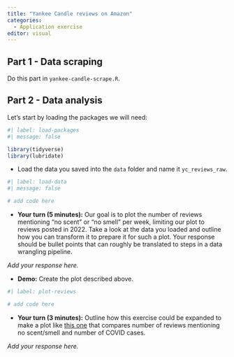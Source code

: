 ```yaml
---
title: "Yankee Candle reviews on Amazon"
categories: 
  - Application exercise
editor: visual
---
```


## Part 1 - Data scraping

Do this part in `yankee-candle-scrape.R`.

## Part 2 - Data analysis

Let's start by loading the packages we will need:

```r
#| label: load-packages
#| message: false

library(tidyverse)
library(lubridate)
```

-   Load the data you saved into the `data` folder and name it `yc_reviews_raw`.

```r
#| label: load-data
#| message: false

# add code here
```

-   **Your turn (5 minutes):** Our goal is to plot the number of reviews mentioning "no scent" or "no smell" per week, limiting our plot to reviews posted in 2022. Take a look at the data you loaded and outline how you can transform it to prepare it for such a plot. Your response should be bullet points that can roughly be translated to steps in a data wrangling pipeline.

*Add your response here.*

-   **Demo:** Create the plot described above.

```r
#| label: plot-reviews

# add code here
```

-   **Your turn (3 minutes):** Outline how this exercise could be expanded to make a plot like [this one](https://twitter.com/nick_beauchamp/status/1473509106187223043) that compares number of reviews mentioning no scent/smell and number of COVID cases.

*Add your response here.*
